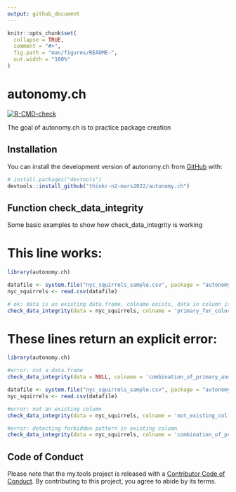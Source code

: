 ```yaml
---
output: github_document
---
```


<!-- README.md is generated from README.Rmd. Please edit that file -->

```r
knitr::opts_chunk$set(
  collapse = TRUE,
  comment = "#>",
  fig.path = "man/figures/README-",
  out.width = "100%"
)
```

# autonomy.ch

<!-- badges: start -->
[![R-CMD-check](https://github.com/thinkr-n2-mars2022/autonomy.ch/workflows/R-CMD-check/badge.svg)](https://github.com/thinkr-n2-mars2022/autonomy.ch/actions)
<!-- badges: end -->

The goal of autonomy.ch is to practice package creation

## Installation

You can install the development version of autonomy.ch from [GitHub](https://github.com/) with:

``` r
# install.packages("devtools")
devtools::install_github("thinkr-n2-mars2022/autonomy.ch")
```

## Function check_data_integrity

Some basic examples to show how check_data_integrity is working

# This line works:

```r
library(autonomy.ch)

datafile <- system.file("nyc_squirrels_sample.csv", package = "autonomy.ch")
nyc_squirrels <- read.csv(datafile)

# ok: data is an existing data.frame, colname exists, data in column is OK
check_data_integrity(data = nyc_squirrels, colname = 'primary_fur_color')
```

# These lines return an explicit error:

```r
library(autonomy.ch)

#error: not a data.frame
check_data_integrity(data = NULL, colname = 'combination_of_primary_and_highlight_color')

datafile <- system.file("nyc_squirrels_sample.csv", package = "autonomy.ch")
nyc_squirrels <- read.csv(datafile)

#error: not an existing column
check_data_integrity(data = nyc_squirrels, colname = 'not_existing_col')

#error: detecting forbidden pattern in existing column
check_data_integrity(data = nyc_squirrels, colname = 'combination_of_primary_and_highlight_color')
```

## Code of Conduct

Please note that the my.tools project is released with a [Contributor Code of Conduct](https://contributor-covenant.org/version/2/0/CODE_OF_CONDUCT.html). By contributing to this project, you agree to abide by its terms.

